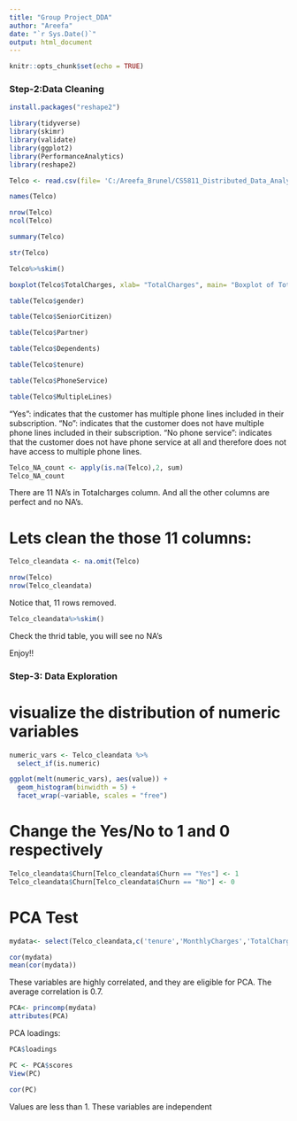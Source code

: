 ---
title: "Group Project_DDA"
author: "Areefa"
date: "`r Sys.Date()`"
output: html_document
---

```{r setup, include=FALSE}
knitr::opts_chunk$set(echo = TRUE)
```

### Step-2:Data Cleaning

```{r}
install.packages("reshape2")
```

```{r}
library(tidyverse)
library(skimr)
library(validate)
library(ggplot2)
library(PerformanceAnalytics)
library(reshape2)
```


```{r}
Telco <- read.csv(file= 'C:/Areefa_Brunel/CS5811_Distributed_Data_Analysis/Coursework_Submission/Telco_Customer_Churn.csv')
```

```{r}
names(Telco)
```

```{r}
nrow(Telco)
ncol(Telco)
```
```{r}
summary(Telco)
```


```{r}

str(Telco)
```
```{r}
Telco%>%skim()
```
```{r}
boxplot(Telco$TotalCharges, xlab= "TotalCharges", main= "Boxplot of TotalCharges")
```



```{r}
table(Telco$gender)
```

```{r}
table(Telco$SeniorCitizen)
```

```{r}
table(Telco$Partner)
```

```{r}
table(Telco$Dependents)
```

```{r}
table(Telco$tenure)
```

```{r}
table(Telco$PhoneService)
```
```{r}
table(Telco$MultipleLines)
```
"Yes": indicates that the customer has multiple phone lines included in their subscription.
"No": indicates that the customer does not have multiple phone lines included in their subscription.
"No phone service": indicates that the customer does not have phone service at all and therefore does not have access to multiple phone lines.


```{r}
Telco_NA_count <- apply(is.na(Telco),2, sum)
Telco_NA_count
```
There are 11 NA's in Totalcharges column. And all the other columns are perfect and no NA's. 

# Lets clean the those 11 columns:

```{r}
Telco_cleandata <- na.omit(Telco)
```

```{r}
nrow(Telco)
nrow(Telco_cleandata)
```
Notice that, 11 rows removed. 

```{r}
Telco_cleandata%>%skim()
```

Check the thrid table, you will see no NA's 

Enjoy!!


### Step-3: Data Exploration

# visualize the distribution of numeric variables

```{r}
numeric_vars <- Telco_cleandata %>%
  select_if(is.numeric)

ggplot(melt(numeric_vars), aes(value)) +
  geom_histogram(binwidth = 5) +
  facet_wrap(~variable, scales = "free")
```
# Change the Yes/No to 1 and 0 respectively

```{r}
Telco_cleandata$Churn[Telco_cleandata$Churn == "Yes"] <- 1
Telco_cleandata$Churn[Telco_cleandata$Churn == "No"] <- 0
```


# PCA Test

```{r}
mydata<- select(Telco_cleandata,c('tenure','MonthlyCharges','TotalCharges'))
```

```{r}
cor(mydata)
mean(cor(mydata))
```
These variables are highly correlated, and they are eligible for PCA. The average correlation is 0.7. 

```{r}
PCA<- princomp(mydata)
attributes(PCA)
```
PCA loadings:

```{r}
PCA$loadings
```

```{r}
PC <- PCA$scores
View(PC)
```

```{r}
cor(PC)
```

Values are less than 1. These variables are independent